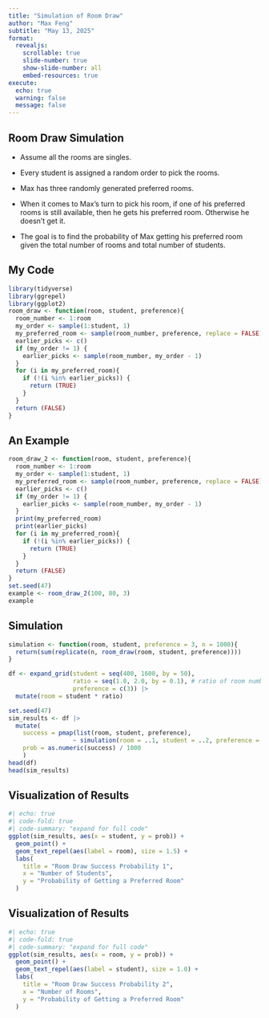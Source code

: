 ```yaml
---
title: "Simulation of Room Draw"
author: "Max Feng"
subtitle: "May 13, 2025"
format:
  revealjs:
    scrollable: true
    slide-number: true
    show-slide-number: all
    embed-resources: true
execute:
  echo: true
  warning: false
  message: false
---
```


## Room Draw Simulation

-   Assume all the rooms are singles.

-   Every student is assigned a random order to pick the rooms.

-   Max has three randomly generated preferred rooms.

-   When it comes to Max's turn to pick his room, if one of his preferred rooms is still available, then he gets his preferred room. Otherwise he doesn't get it.

-   The goal is to find the probability of Max getting his preferred room given the total number of rooms and total number of students.

## My Code

```r
library(tidyverse)
library(ggrepel)
library(ggplot2)
room_draw <- function(room, student, preference){
  room_number <- 1:room
  my_order <- sample(1:student, 1)
  my_preferred_room <- sample(room_number, preference, replace = FALSE)
  earlier_picks <- c()
  if (my_order != 1) {
    earlier_picks <- sample(room_number, my_order - 1)
  }
  for (i in my_preferred_room){
    if (!(i %in% earlier_picks)) {
      return (TRUE)
    }
  }
  return (FALSE)
}
```

## An Example

```r
room_draw_2 <- function(room, student, preference){
  room_number <- 1:room
  my_order <- sample(1:student, 1)
  my_preferred_room <- sample(room_number, preference, replace = FALSE)
  earlier_picks <- c()
  if (my_order != 1) {
    earlier_picks <- sample(room_number, my_order - 1)
  }
  print(my_preferred_room)
  print(earlier_picks)
  for (i in my_preferred_room){
    if (!(i %in% earlier_picks)) {
      return (TRUE)
    }
  }
  return (FALSE)
}
set.seed(47)
example <- room_draw_2(100, 80, 3)
example
```

## Simulation

```r
simulation <- function(room, student, preference = 3, n = 1000){
  return(sum(replicate(n, room_draw(room, student, preference))))
}

df <- expand_grid(student = seq(400, 1600, by = 50),
                  ratio = seq(1.0, 2.0, by = 0.1), # ratio of room number to student number
                  preference = c(3)) |>
  mutate(room = student * ratio)

set.seed(47)
sim_results <- df |>
  mutate(
    success = pmap(list(room, student, preference), 
                  ~ simulation(room = ..1, student = ..2, preference = ..3)),
    prob = as.numeric(success) / 1000
    )
head(df)
head(sim_results)
```

## Visualization of Results

```r
#| echo: true
#| code-fold: true
#| code-summary: "expand for full code"
ggplot(sim_results, aes(x = student, y = prob)) +
  geom_point() +
  geom_text_repel(aes(label = room), size = 1.5) +
  labs(
    title = "Room Draw Success Probability 1",
    x = "Number of Students",
    y = "Probability of Getting a Preferred Room"
  )
```

## Visualization of Results

```r
#| echo: true
#| code-fold: true
#| code-summary: "expand for full code"
ggplot(sim_results, aes(x = room, y = prob)) +
  geom_point() +
  geom_text_repel(aes(label = student), size = 1.0) +
  labs(
    title = "Room Draw Success Probability 2",
    x = "Number of Rooms",
    y = "Probability of Getting a Preferred Room"
  )
```
